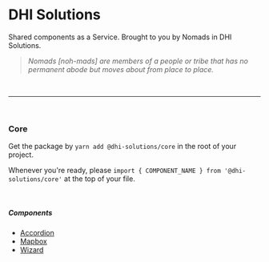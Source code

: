 <Meta title="Packages" />

# DHI Solutions

Shared components as a Service. Brought to you by Nomads in DHI Solutions.

> _Nomads [noh-mads] are members of a people or tribe that has no permanent abode but moves about from place to place._

<br />

---

<br />

### Core

Get the package by `yarn add @dhi-solutions/core` in the root of your project.

Whenever you're ready, please `import { COMPONENT_NAME } from '@dhi-solutions/core'` at the top of your file.

<br />

##### Components

- [Accordion](/nomads?path=/docs/core-accordion--basic)
- [Mapbox](/nomads?path=/docs/core-mapbox--basic)
- [Wizard](/nomads?path=/docs/core-wizard--basic)
